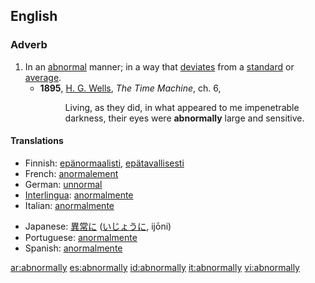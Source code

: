 ==English==

===Adverb===
{{en-adv}}

# In an [[abnormal]] manner; in a way that [[deviate]]s from a [[standard]] or [[average]].
#*'''1895''', [[w:H._G._Wells|H. G. Wells]], ''The Time Machine'', ch. 6,
#*:Living, as they did, in what appeared to me impenetrable darkness, their eyes were '''abnormally''' large and sensitive.

====Translations====
{{trans-top|In an abnormal manner}}
*Finnish: [[epänormaalisti]], [[epätavallisesti]]
*French: [[anormalement]]
*German: [[unnormal]]
*[[Interlingua]]: [[anormalmente]]
*Italian: [[anormalmente]]
{{trans-mid}}
*Japanese: [[異常]]に ([[いじょう]]に, ijōni)
*Portuguese: [[anormalmente]]
*Spanish: [[anormalmente]]
{{trans-bottom}}

[[ar:abnormally]]
[[es:abnormally]]
[[id:abnormally]]
[[it:abnormally]]
[[vi:abnormally]]